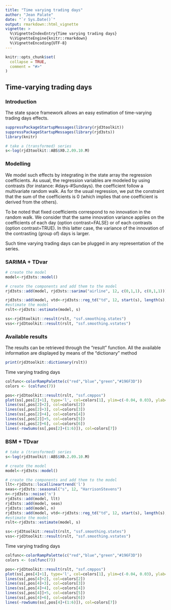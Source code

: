 ```yaml
---
title: "Time varying trading days"
author: "Jean Palate"
date: "`r Sys.Date()`"
output: rmarkdown::html_vignette
vignette: >
  %\VignetteIndexEntry{Time varying trading days}
  %\VignetteEngine{knitr::rmarkdown}
  %\VignetteEncoding{UTF-8}
---
```


```r
knitr::opts_chunk$set(
  collapse = TRUE,
  comment = "#>"
)
```

## Time-varying trading days

### Introduction 
The state space framework allows an easy estimation of time-varying trading days effects.


```r

suppressPackageStartupMessages(library(rjd3toolkit))
suppressPackageStartupMessages(library(rjd3sts))
library(knitr)
```


```r
# take a (transformed) series
s<-log(rjd3toolkit::ABS$X0.2.09.10.M)
```


### Modelling

We model such effects by integrating in the state array the regression coefficients.
As usual, the regression variables are modeled by using contrasts (for instance: #days-#Sundays).
the coefficient follow a multivariate random walk. As for the usual regression, we put 
the constraint that the sum of the coefficients is 0 (which implies that one coefficient 
is derived from the others).

To be noted that fixed coefficients correspond to no innovation in the random walk.
We consider that the same innovation variance applies on the coefficients of each day (option contrast=FALSE)
or of each contrasts (option contrast=TRUE). 
In this latter case, the variance of the innovation of the contrasting (group of) days is larger. 

Such time varying trading days can be plugged in any representation of the series.

### SARIMA + TDvar


```r

# create the model
model<-rjd3sts::model()

# create the components and add them to the model
rjd3sts::add(model, rjd3sts::sarima("airline", 12, c(0,1,1), c(0,1,1)))

rjd3sts::add(model, vtd<-rjd3sts::reg_td("td", 12, start(s), length(s), contrast = F))
#estimate the model
rslt<-rjd3sts::estimate(model, s)

ss<-rjd3toolkit::result(rslt, "ssf.smoothing.states")
vss<-rjd3toolkit::result(rslt, "ssf.smoothing.vstates")

```

### Available results

The results can be retrieved through the "result" function. All the available
information are displayed by means of the "dictionary" method

```r
print(rjd3toolkit::dictionary(rslt))
```
Time varying trading days

```r

colfunc<-colorRampPalette(c("red","blue","green","#196F3D"))
colors <- (colfunc(7))

pos<-rjd3toolkit::result(rslt, "ssf.cmppos")
plot(ss[,pos[2]+1], type='l', col=colors[1], ylim=c(-0.04, 0.03), ylab='coeff')
lines(ss[,pos[2]+2], col=colors[2])
lines(ss[,pos[2]+3], col=colors[3])
lines(ss[,pos[2]+4], col=colors[4])
lines(ss[,pos[2]]+5, col=colors[5])
lines(ss[,pos[2]+6], col=colors[6])
lines(-rowSums(ss[,pos[2]+(1:6)]), col=colors[7])

```

### BSM + TDvar

```r
# take a (transformed) series
s<-log(rjd3toolkit::ABS$X0.2.09.10.M)

# create the model
model<-rjd3sts::model()

# create the components and add them to the model
llt<-rjd3sts::locallineartrend('l')
seas<-rjd3sts::seasonal("s", 12, "HarrisonStevens")
n<-rjd3sts::noise('n')
rjd3sts::add(model, llt)
rjd3sts::add(model, seas)
rjd3sts::add(model, n)
rjd3sts::add(model, vtd<-rjd3sts::reg_td("td", 12, start(s), length(s), contrast = F))
#estimate the model
rslt<-rjd3sts::estimate(model, s)

ss<-rjd3toolkit::result(rslt, "ssf.smoothing.states")
vss<-rjd3toolkit::result(rslt, "ssf.smoothing.vstates")

```

Time varying trading days

```r

colfunc<-colorRampPalette(c("red","blue","green","#196F3D"))
colors <- (colfunc(7))

pos<-rjd3toolkit::result(rslt, "ssf.cmppos")
plot(ss[,pos[4]+1], type='l', col=colors[1], ylim=c(-0.04, 0.03), ylab='coeff')
lines(ss[,pos[4]+2], col=colors[2])
lines(ss[,pos[4]+3], col=colors[3])
lines(ss[,pos[4]+4], col=colors[4])
lines(ss[,pos[4]]+5, col=colors[5])
lines(ss[,pos[4]+6], col=colors[6])
lines(-rowSums(ss[,pos[4]+(1:6)]), col=colors[7])

```
